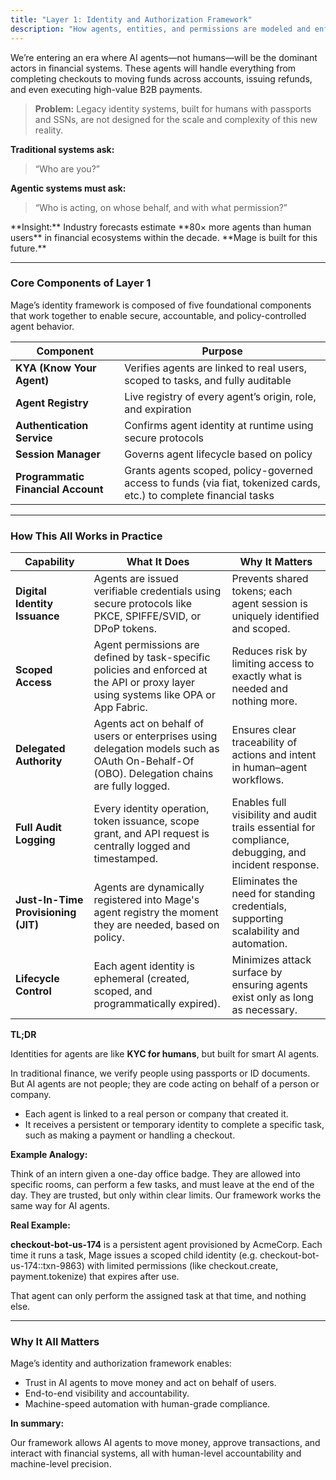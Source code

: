 ```yaml
---
title: "Layer 1: Identity and Authorization Framework"
description: "How agents, entities, and permissions are modeled and enforced."
---
```



We’re entering an era where AI agents—not humans—will be the dominant actors in financial systems. These agents will handle everything from completing checkouts to moving funds across accounts, issuing refunds, and even executing high-value B2B payments.

> **Problem:** Legacy identity systems, built for humans with passports and SSNs, are not designed for the scale and complexity of this new reality.


**Traditional systems ask:**  
> “Who are you?”

**Agentic systems must ask:**  
> “Who is acting, on whose behalf, and with what permission?”

<Tip>
**Insight:** Industry forecasts estimate **80× more agents than human users** in financial ecosystems within the decade.  **Mage is built for this future.**
</Tip>

---

### **Core Components of Layer 1**

Mage’s identity framework is composed of five foundational components that work together to enable secure, accountable, and policy-controlled agent behavior.

| Component | Purpose |
| --- | --- |
| **KYA (Know Your Agent)** | Verifies agents are linked to real users, scoped to tasks, and fully auditable |
| **Agent Registry** | Live registry of every agent’s origin, role, and expiration |
| **Authentication Service** | Confirms agent identity at runtime using secure protocols |
| **Session Manager** | Governs agent lifecycle based on policy |
| **Programmatic Financial Account** | Grants agents scoped, policy-governed access to funds (via fiat, tokenized cards, etc.) to complete financial tasks |

---

### **How This All Works in Practice**

| Capability | What It Does | Why It Matters |
| --- | --- | --- |
| **Digital Identity Issuance** | Agents are issued verifiable credentials using secure protocols like PKCE, SPIFFE/SVID, or DPoP tokens. | Prevents shared tokens; each agent session is uniquely identified and scoped. |
| **Scoped Access** | Agent permissions are defined by task-specific policies and enforced at the API or proxy layer using systems like OPA or App Fabric. | Reduces risk by limiting access to exactly what is needed and nothing more. |
| **Delegated Authority** | Agents act on behalf of users or enterprises using delegation models such as OAuth On-Behalf-Of (OBO). Delegation chains are fully logged. | Ensures clear traceability of actions and intent in human–agent workflows. |
| **Full Audit Logging** | Every identity operation, token issuance, scope grant, and API request is centrally logged and timestamped. | Enables full visibility and audit trails essential for compliance, debugging, and incident response. |
| **Just-In-Time Provisioning (JIT)** | Agents are dynamically registered into Mage's agent registry the moment they are needed, based on policy. | Eliminates the need for standing credentials, supporting scalability and automation. |
| **Lifecycle Control** | Each agent identity is ephemeral (created, scoped, and programmatically expired). | Minimizes attack surface by ensuring agents exist only as long as necessary. |

**TL;DR**

Identities for agents are like **KYC for humans**, but built for smart AI agents.

In traditional finance, we verify people using passports or ID documents. But AI agents are not people; they are code acting on behalf of a person or company.

- Each agent is linked to a real person or company that created it.
- It receives a persistent or temporary identity to complete a specific task, such as making a payment or handling a checkout.

**Example Analogy:**

Think of an intern given a one-day office badge. They are allowed into specific rooms, can perform a few tasks, and must leave at the end of the day. They are trusted, but only within clear limits. Our framework works the same way for AI agents.

**Real Example:**

**checkout-bot-us-174** is a persistent agent provisioned by AcmeCorp. Each time it runs a task, Mage issues a scoped child identity (e.g. checkout-bot-us-174::txn-9863) with limited permissions (like checkout.create, payment.tokenize) that expires after use.

That agent can only perform the assigned task at that time, and nothing else.

---

### **Why It All Matters**

Mage’s identity and authorization framework enables:

- Trust in AI agents to move money and act on behalf of users.
- End-to-end visibility and accountability.
- Machine-speed automation with human-grade compliance.

**In summary:**

Our framework allows AI agents to move money, approve transactions, and interact with financial systems, all with human-level accountability and machine-level precision.


